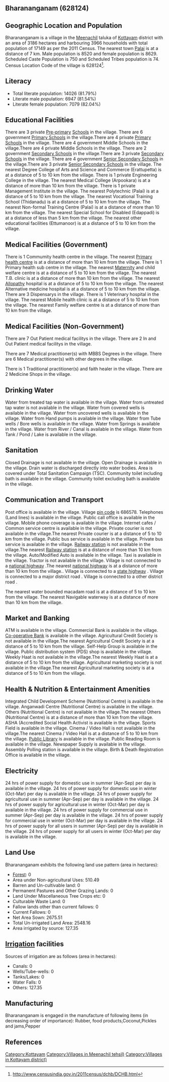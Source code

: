 {{Infobox settlement
| name=Bharananganam
| native_name=
| native_name_lang=
| other_name=
| nickname=
| settlement_type=Village
| image_skyline=
| image_alt=
| image_caption=
| pushpin_map=India Kerala
| pushpin_label_position=right
| pushpin_map_alt=
| pushpin_map_caption=Location in Kerala, India
| latd=
| latm=
| lats=
| latNS=
| longd=
| longm=
| longs=
| longEW=
| coordinates_display=inline,title
| subdivision_type=Country
| subdivision_name={{flag|India}}
| subdivision_type1=[[States and territories of India|State]]
| subdivision_name1=Kerala 
| subdivision_type2=[[List of districts of India|District]]
| subdivision_name2=Kottayam
| subdivision_type3=Tahsil
| subdivision_name3=Meenachil
| website=
| established_title=<!-- Established -->
| established_date=
| founder=
| named_for=
| government_type=
| governing_body=
| unit_pref=Metric=
| area_footnotes=
| area_rank=
| area_total_km2=31.86
| elevation_footnotes=
| elevation_m=
| population_total=17149
| population_as_of=2011
| population_rank=
| population_density_km2=538
| population_demonym=
| population_footnotes=
| demographics_type1=Languages
| demographics1_title1=Official
| demographics1_info1=[[Malayalam language|Malayalam]]
| timezone1=[[Indian Standard Time|IST]]
| utc_offset1==+5:30
| postal_code_type=[[Postal Index Number|PIN]]
| postal_code=686578
| area_code_type=Telephone code
| area_code=
| registration_plate=
| blank1_name_sec1=Nearest city
| blank1_info_sec1=[[Palai]]
| blank2_name_sec1=[[Human sex ratio|Sex ratio]]
| blank2_info_sec1=1012 [[male|♂]]/[[female|♀]]
| blank3_name_sec1=Literacy
| blank3_info_sec1=81.79%
| blank1_name_sec2=[[2011 Census of India|2011 census]] code
| blank1_info_sec2=628124
| footnotes=
}}

== Bharananganam (628124) ==

== Geographic Location and Population ==

Bharananganam is a village in the [[Meenachil]] taluka of [[Kottayam]] district with an area of 3186 hectares and harbouring 3966 households with total population of 17149 as per the 2011 Census. The nearest town [[Palai]] is at a distance of 7 km. Male population is 8520 and female population is 8629. Scheduled Caste Population is 750 and Scheduled Tribes population is 74. Census Location Code of the village is 628124<ref>http://www.censusindia.gov.in/2011census/dchb/DCHB.html</ref>.


== Literacy ==  
* Total literate population: 14026 (81.79%)
* Literate male population: 6947 (81.54%)
* Literate female population: 7079 (82.04%)


== Educational Facilities ==  
There are 3 private [[Pre-primary]] [[School]]s in the village.
There are 6 government [[Primary School]]s in the village.There are 4 private [[Primary School]]s in the village.
There are 4 government Middle Schools in the village.There are 4 private Middle Schools in the village.
There are 2 government [[Secondary School]]s in the village.There are 3 private [[Secondary School]]s in the village.
There are 4 government [[Senior Secondary School]]s in the village.There are 3 private [[Senior Secondary School]]s in the village.
The nearest Degree College of Arts and Science and Commerce (Erattupetta) is at a distance of 5 to 10 km from the village.
There is 1 private Engineering College in the village.
The nearest Medical College (Arpookara) is at a distance of more than 10 km from the village.
There is 1 private Management Institute in the village.
The nearest Polytechnic (Palai) is at a distance of 5 to 10 km from the village.
The nearest Vocational Training School (Thidanadu) is at a distance of 5 to 10 km from the village.
The nearest Non-formal Training Centre (Palai) is at a distance of more than 10 km from the village.
The nearest Special School for Disabled (Edappadi) is at a distance of less than 5 km from the village.
The nearest other educational facilities (Ettumanoor) is at a distance of 5 to 10 km from the village.


== Medical Facilities (Government) ==
There is 1 Commumity health centre in the village.
The nearest [[Primary health centre]] is at a distance of more than 10 km from the village.
There is 1 Primary health sub centre in the village.
The nearest [[Maternity]] and child welfare centre is at a distance of 5 to 10 km from the village.
The nearest T.B. clinic is at a distance of more than 10 km from the village.
The nearest [[Allopathy]] hospital is at a distance of 5 to 10 km from the village.
The nearest Alternative medicine hospital is at a distance of 5 to 10 km from the village.
There are 3 Dispensarys in the village.
There is 1 Veterinary hospital in the village.
The nearest Mobile health clinic is at a distance of 5 to 10 km from the village.
The nearest Family welfare centre is at a distance of more than 10 km from the village.


== Medical Facilities (Non-Government) ==
There are 7 Out Patient medical facilitys in the village.
There are 2 In and Out Patient medical facilitys in the village.

There are 7 Medical practitioner(s) with MBBS Degrees in the village.
There are 6 Medical practitioner(s) with other degrees in the village.

There is 1 Traditional practitioner(s) and faith healer in the village.
There are 2 Medicine Shops in the village.



== Drinking Water ==
Water from treated tap water is available in the village.
Water from untreated tap water is not available in the village.
Water from covered wells is available in the village.
Water from uncovered wells is available in the village.
Water from Hand pumps is available in the village.
Water from Tube wells / Bore wells is available in the village.
Water from Springs is available in the village.
Water from River / Canal is available in the village.
Water from Tank / Pond / Lake is available in the village.


== Sanitation ==
Closed Drainage is not available in the village.
Open Drainage is available in the village.
Drain water is discharged directly into water bodies.
Area is covered under Total Sanitation Campaign (TSC).
Community toilet including bath is available in the village.
Community toilet excluding bath is available in the village.


== Communication and Transport ==
Post office is available in the village.
Village [[pin code]] is 686578.
Telephones (Land lines) is available in the village.
Public call office is available in the village.
Mobile phone coverage is available in the village.
Internet cafes / Common service centre is available in the village.
Private courier is not available in the village.The nearest Private courier is at a distance of 5 to 10 km from the village.
Public bus service is available in the village.
Private bus service is available in the village.
[[Railway station]] is not available in the village.The nearest [[Railway station]] is at a distance of more than 10 km from the village.
Auto/Modified Auto is available in the village.
Taxi is available in the village.
Tractor is not available in the village.
Village is not connected to a [[national highway]] .The nearest [[national highway]] is at a distance of more than 10 km from the village..
Village is connected to a [[state highway]]  .
Village is connected to a major district road    .
Village is connected to a other district road  .


The nearest water bounded macadam road is at a distance of 5 to 10 km from the village.
The nearest Navigable waterway is at a distance of more than 10 km from the village.



== Market and Banking ==
ATM is available in the village.
Commercial Bank is available in the village.
[[Co-operative Bank]] is available in the village.
Agricultural Credit Society is not available in the village.The nearest Agricultural Credit Society is at a distance of 5 to 10 km from the village.
Self-Help Group is available in the village.
Public distribution system (PDS) shop is available in the village.
Weekly Haat is not available in the village.The nearest Weekly Haat is at a distance of 5 to 10 km from the village.
Agricultural marketing society is not available in the village.The nearest Agricultural marketing society is at a distance of 5 to 10 km from the village.


== Health & Nutrition & Entertainment Amenities ==
Integrated Child Development Scheme (Nutritional Centre) is available in the village.
Anganwadi Centre (Nutritional Centre) is available in the village.
Others (Nutritional Centre) is not available in the village.The nearest Others (Nutritional Centre) is at a distance of more than 10 km from the village.
ASHA (Accredited Social Health Activist is available in the village.
Sports Field is available in the village.
Cinema / Video Hall is not available in the village.The nearest Cinema / Video Hall is at a distance of 5 to 10 km from the village.
[[Public Library]] is available in the village.
Public Reading Room is available in the village.
Newspaper Supply is available in the village.
Assembly Polling station is available in the village.
Birth & Death Registration Office is available in the village.


== Electricity ==
24 hrs of power supply for domestic use in summer (Apr-Sep) per day is available in the village.
24 hrs of power supply for domestic use in winter (Oct-Mar) per day is available in the village.
24 hrs of power supply for agricultural use in summer (Apr-Sep) per day is available in the village.
24 hrs of power supply for agricultural use in winter (Oct-Mar) per day is available in the village.
24 hrs of power supply for commercial use in summer (Apr-Sep) per day is available in the village.
24 hrs of power supply for commercial use in winter (Oct-Mar) per day is available in the village.
24 hrs of power supply for all users in summer (Apr-Sep) per day is available in the village.
24 hrs of power supply for all users in winter (Oct-Mar) per day is available in the village.


== Land Use ==
Bharananganam exhibits the following land use pattern (area in hectares):
* [[Forest]]: 0
* Area under Non-agricultural Uses: 510.49
* Barren and Un-cultivable land: 0
* Permanent Pastures and Other Grazing Lands: 0
* Land Under Miscellaneous Tree Crops etc: 0
* Culturable Waste Land: 0
* Fallow lands other than current fallows: 0
* Current Fallows: 0
* Net Area Sown: 2675.51
* Total Un-irrigated Land Area: 2548.16
* Area irrigated by source: 127.35


== [[Irrigation]] facilities ==
Sources of irrigation are as follows (area in hectares):
* Canals: 0
* Wells/Tube-wells: 0
* Tanks/Lakes: 0
* Water Falls: 0
* Others: 127.35


== Manufacturing ==
Bharananganam is engaged in the manufacture of following items (in decreasing order of importance): Rubber, food products,Coconut,Pickles and jams,Pepper


[[Category:Kottayam]]
[[Category:Villages in Meenachil tehsil)]]
[[Category:Villages in Kottayam district)]]


== References ==
{{Reflist}}


